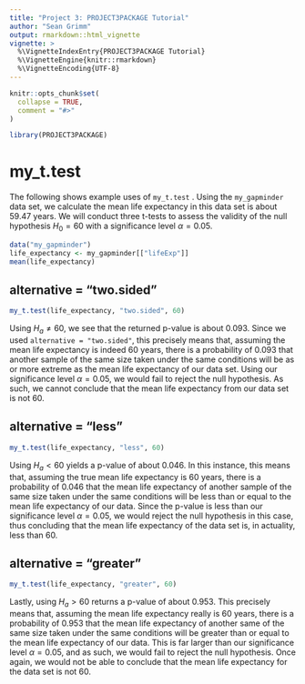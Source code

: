 ```yaml
---
title: "Project 3: PROJECT3PACKAGE Tutorial"
author: "Sean Grimm"
output: rmarkdown::html_vignette
vignette: >
  %\VignetteIndexEntry{PROJECT3PACKAGE Tutorial}
  %\VignetteEngine{knitr::rmarkdown}
  %\VignetteEncoding{UTF-8}
---
```


```r
knitr::opts_chunk$set(
  collapse = TRUE,
  comment = "#>"
)
```

```r
library(PROJECT3PACKAGE)
```

# my_t.test

The following shows example uses of ```my_t.test``` . Using the ```my_gapminder``` data set, we calculate the mean life expectancy in this data set is about 59.47 years. We will conduct three t-tests to assess the validity of the null hypothesis $H_{0} = 60$ with a significance level $\alpha = 0.05$.

```r
data("my_gapminder")
life_expectancy <- my_gapminder[["lifeExp"]]
mean(life_expectancy)
```

## alternative = "two.sided"
```r
my_t.test(life_expectancy, "two.sided", 60)
```

Using $H_{a} \neq 60$, we see that the returned p-value is about 0.093. Since we used ```alternative = "two.sided"```, this precisely means that, assuming the mean life expectancy is indeed 60 years, there is a probability of 0.093 that another sample of the same size taken under the same conditions will be as or more extreme as the mean life expectancy of our data set. Using our significance level $\alpha = 0.05$, we would fail to reject the null hypothesis. As such, we cannot conclude that the mean life expectancy from our data set is not 60.

## alternative = "less"
```r
my_t.test(life_expectancy, "less", 60)
```

Using $H_{a} < 60$ yields a p-value of about 0.046. In this instance, this means that, assuming the true mean life expectancy is 60 years, there is a probability of 0.046 that the mean life expectancy of another sample of the same size taken under the same conditions will be less than or equal to the mean life expectancy of our data. Since the p-value is less than our significance level $\alpha = 0.05$, we would reject the null hypothesis in this case, thus concluding that the mean life expectancy of the data set is, in actuality, less than 60.

## alternative = "greater"
```r
my_t.test(life_expectancy, "greater", 60)
```

Lastly, using $H_{a} > 60$ returns a p-value of about 0.953. This precisely means that, assuming the mean life expectancy really is 60 years, there is a probability of 0.953 that the mean life expectancy of another same of the same size taken under the same conditions will be greater than or equal to the mean life expectancy of our data. This is far larger than our significance level $\alpha = 0.05$, and as such, we would fail to reject the null hypothesis. Once again, we would not be able to conclude that the mean life expectancy for the data set is not 60.
